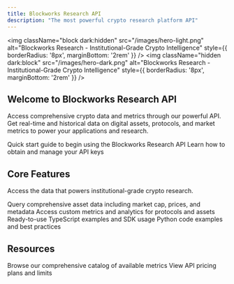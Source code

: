 ```yaml
---
title: Blockworks Research API
description: "The most powerful crypto research platform API"
---
```


<img
  className="block dark:hidden"
  src="/images/hero-light.png"
  alt="Blockworks Research - Institutional-Grade Crypto Intelligence"
  style={{ borderRadius: '8px', marginBottom: '2rem' }}
/>
<img
  className="hidden dark:block"
  src="/images/hero-dark.png"
  alt="Blockworks Research - Institutional-Grade Crypto Intelligence"
  style={{ borderRadius: '8px', marginBottom: '2rem' }}
/>

## Welcome to Blockworks Research API

Access comprehensive crypto data and metrics through our powerful API. Get real-time and historical data on digital assets, protocols, and market metrics to power your applications and research.

<CardGroup cols={2}>
  <Card
    title="Getting Started"
    icon="rocket"
    href="/getting-started"
  >
    Quick start guide to begin using the Blockworks Research API
  </Card>
  <Card
    title="API Key Management"
    icon="key"
    href="/api-key-management"
  >
    Learn how to obtain and manage your API keys
  </Card>
</CardGroup>

## Core Features

Access the data that powers institutional-grade crypto research.

<CardGroup cols={2}>
  <Card
    title="Assets API"
    icon="coins"
    href="/api-reference/assets/list-assets"
  >
    Query comprehensive asset data including market cap, prices, and metadata
  </Card>
  <Card
    title="Metrics API"
    icon="chart-line"
    href="/api-reference/metrics/list-metrics"
  >
    Access custom metrics and analytics for protocols and assets
  </Card>
  <Card
    title="TypeScript Examples"
    icon="code"
    href="/examples/typescript"
  >
    Ready-to-use TypeScript examples and SDK usage
  </Card>
  <Card
    title="Python Examples"
    icon="snake"
    href="/examples/python"
  >
    Python code examples and best practices
  </Card>
</CardGroup>

## Resources

<CardGroup cols={2}>
  <Card
    title="Metric Catalog"
    icon="book-open"
    href="/metric-catalog"
  >
    Browse our comprehensive catalog of available metrics
  </Card>
  <Card
    title="Pricing"
    icon="credit-card"
    href="https://www.blockworksresearch.com/#pricing"
  >
    View API pricing plans and limits
  </Card>
</CardGroup>
